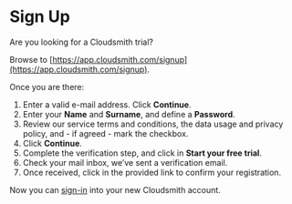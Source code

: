 


# Sign Up

Are you looking for a Cloudsmith trial?

Browse to [https://app.cloudsmith.com/signup](https://app.cloudsmith.com/signup).

<BlockImage src={signup} alt="Sign Up"></BlockImage>

Once you are there:
1. Enter a valid e-mail address. Click **Continue**.
2. Enter your **Name** and **Surname**, and define a **Password**.
3. Review our service terms and conditions, the data usage and privacy policy, and - if agreed - mark the checkbox.
4. Click **Continue**.
5. Complete the verification step, and click in **Start your free trial**.
6. Check your mail inbox, we’ve sent a verification email.
7. Once received, click in the provided link to confirm your registration.

Now you can [sign-in](/getting-started/sign-in) into your new Cloudsmith account.



